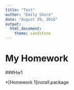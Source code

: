 ```yaml
---
title: "Test"
author: "Emily Shore"
date: "August 29, 2018"
output: 
  html_document: 
    theme: sandstone
---
```



# My Homework

###Hw1

*[Homework 1]install.package